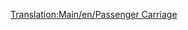 [[Translation:Main/en/Passenger Carriage]]{{en/-}}{{Template:Vagoni/It|NormalCost=€ 2.894
|Picture= [[File:en/Passengercarriage.png]] [[File:en/Passengercarriagex.png]] [[File:en/Passengercarriagetoyland.png]]
|Name=Carrozza passeggeri
|NormalWeight=25 / 27 t
|NormalCapacity=40 passeggeri
|MonoCost="
|MonoWeight=25 / 27 t
|MonoCapacity=45 passeggeri
|MagCost="
|MagWeight=25 / 27 t
|MagCapacity=47 passeggeri
|Descrizione=Esattamente il tipico mezzo adibito al trasporto passeggeri. È costituito da una struttura leggera con panche all'interno. Sulle panche le persone si siedono e si addormentano, leggono o conversano finché non raggiungono la loro destinazione.
}}